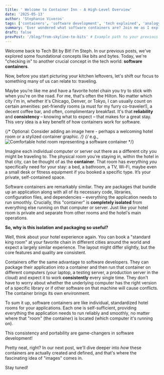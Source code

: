 ```yaml
---
title: ' Welcome to Container Inn - A High-Level Overview'
date: '2025-05-13'
author: 'Stephanie Viveros'
tags: ['containers', 'software development', 'tech explained', 'analogy', 'devops basics', 'docker']
summary: 'Ever wondered what software containers are? Join me as I explain this key tech concept using a relatable analogy of staying at your favorite hotel chain, highlighting consistency and reliability in software deployment.'
draft: false
prevPost: '/blog/from-skyline-to-bits' # Example path to your previous post on bits
---
```


Welcome back to Tech Bit by Bit! I'm Steph. In our previous posts, we've explored some foundational concepts like bits and bytes. Today, we're "checking in" to another crucial concept in the tech world: **software containers**.

Now, before you start picturing your kitchen leftovers, let's shift our focus to something many of us can relate to: traveling.

Maybe you’re like me and have a favorite hotel chain you try to stick with when you're on the road. For me, that's often the Hilton. No matter which city I'm in, whether it's Chicago, Denver, or Tokyo, I can usually count on certain amenities: pet-friendly rooms (a must for my furry co-traveler!), a decent coffee bar, and often, complimentary breakfast. It's that **reliability** and **consistency** – knowing what to expect – that makes for a great stay. This very idea is a key benefit of how containers work for software.

{/* Optional: Consider adding an image here - perhaps a welcoming hotel room or a stylized container graphic. */}
{/* e.g., <img src="/images/hotel-room-container.jpg" alt="Comfortable hotel room representing a software container" /> */}

Imagine each individual computer or server out there as a different city you might be traveling to. The physical room you're staying in, within the hotel in that city, can be thought of as the **container**. That room has everything _you_ specifically need for your stay: a bed, a bathroom, a TV, Wi-Fi, maybe even a small desk or fitness equipment if you booked a specific type. It’s your private, self-contained space.

Software containers are remarkably similar. They are packages that bundle up an application along with all of its necessary code, libraries, configuration files, and dependencies – everything the application needs to run smoothly. Crucially, this "container" is **completely isolated** from everything else running on that computer or server. Just like your hotel room is private and separate from other rooms and the hotel's main operations.

**So, why is this isolation and packaging so useful?**

Well, think about your hotel experience again. You can book a "standard king room" at your favorite chain in different cities around the world and expect a largely similar experience. The layout might differ slightly, but the core features and quality are consistent.

Containers offer the same advantage to software developers. They can package their application into a container and then run that container on different computers (your laptop, a testing server, a production server in the cloud) and expect it to work **consistently** every single time. They don't have to worry about whether the underlying computer has the right version of a specific library or if other software on that machine will cause conflicts. The container brings its own environment.

To sum it up, software containers are like individual, standardized hotel rooms for your applications. Each one is self-sufficient, providing everything the application needs to run reliably and smoothly, no matter where that "room" (the container) is located (which computer it's running on).

This consistency and portability are game-changers in software development!

Pretty neat, right? In our next post, we'll dive deeper into _how_ these containers are actually created and defined, and that's where the fascinating idea of "images" comes in.

Stay tuned!
